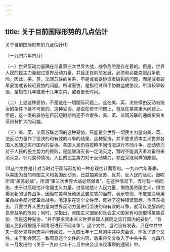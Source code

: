 ```yaml
---
---
---
```

title: 关于目前国际形势的几点估计
---



关于目前国际形势的几点估计(1)


（一九四六年四月）

（一）世界反动力量确在准备第三次世界大战，战争危险是存在着的。但是，世界人民的民主力量超过世界反动力量，并且正在向前发展，必须和必能克服战争危险。因此，美、英、法同苏联的关系，不是或者妥协或者破裂的问题，而是或者较早妥协或者较迟妥协的问题。所谓妥协，是指经过和平协商达成协议。所谓较早较迟，是指在几年或者十几年之内，或者更长时间。

（二）上述这种妥协，不是说在一切国际问题上。这在美、英、法继续由反动派统治的条件下是不可能的。这种妥协，是说在若干问题上，包括在某些重大问题上。但是，这一类的妥协在目前短时期内还不会很多。美、英、法同苏联的通商贸易关系则有扩大的可能。

（三）美、英、法同苏联之间的这种妥协，只能是全世界一切民主力量向美、英、法反动力量作了坚决的和有效的斗争的结果。这种妥协，并不要求资本主义世界各国人民随之实行国内的妥协。各国人民仍将按照不同情况进行不同斗争。反动势力对于人民的民主势力的原则，是能够消灭者一定消灭之，暂时不能消灭者准备将来消灭之。针对这种情况，人民的民主势力对于反动势力，亦应采取同样的原则。

(1)这个文件是针对当时对于国际形势的一种悲观估计而写的。一九四六年春季，以美国为首的帝国主义和各国反动派，日益加紧反苏、反共、反人民的活动，鼓吹所谓“美苏必战”，所谓“第三次世界大战必然爆发”。在这种情况下，当时有一些同志，由于过高地估计帝国主义力量，过低地估计人民力量，惧怕美帝国主义，惧怕爆发新的世界战争，因而在美蒋反动派武装进攻的面前，表示软弱，不敢坚决地用革命战争反对反革命战争。毛泽东在这个文件里，反对了这种错误思想。毛泽东指出，只要世界人民力量向世界反动力量进行坚决的和有效的斗争，就可以克服新的世界战争的危险；同时，又指出，帝国主义国家和社会主义国家有可能取得某些妥协，但是这种妥协，“并不要求资本主义世界各国人民随之实行国内的妥协”，“各国人民仍将按照不同情况进行不同斗争”。这个文件，当时没有发表，只在中共中央一部分领导同志中间传阅过。一九四七年十二月的中共中央会议，印发了这个文件。由于到会同志一致同意这个文件的内容，后来将全文收入了中共中央一九四八年一月发出的《关于一九四七年十二月中央会议决议事项的通知》中。